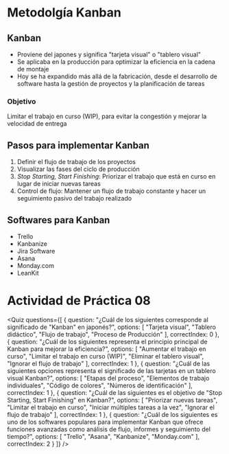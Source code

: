 # Metodolgía Kanban

## Kanban
- Proviene del japones y significa "tarjeta visual" o "tablero visual"
- Se aplicaba en la producción para optimizar la eficiencia en la cadena de montaje
- Hoy se ha expandido más allá de la fabricación, desde el desarrollo de software hasta la gestión de proyectos y la planificación de tareas

### Objetivo
Limitar el trabajo en curso (WIP), para evitar la congestión y mejorar la velocidad de entrega

## Pasos para implementar Kanban
1. Definir el flujo de trabajo de los proyectos
2. Visualizar las fases del ciclo de producción
3. *Stop Starting, Start Finishing*: Priorizar el trabajo que está en curso en lugar de iniciar nuevas tareas
4. Control de flujo: Mantener un flujo de trabajo constante y hacer un seguimiento pasivo del trabajo realizado

## Softwares para Kanban
- Trello
- Kanbanize
- Jira Software
- Asana
- Monday.com
- LeanKit

# Actividad de Práctica 08

<Quiz questions={[
  {
    question: "¿Cuál de los siguientes corresponde al significado de \"Kanban\" en japonés?",
    options: [
      "Tarjeta visual",
      "Tablero didáctico",
      "Flujo de trabajo",
      "Proceso de Producción"
    ],
    correctIndex: 0
  },
  {
    question: "¿Cuál de los siguientes representa el principio principal de Kanban para mejorar la eficiencia?",
    options: [
      "Aumentar el trabajo en curso",
      "Limitar el trabajo en curso (WIP)",
      "Eliminar el tablero visual",
      "Ignorar el flujo de trabajo"
    ],
    correctIndex: 1
  },
  {
    question: "¿Cuál de las siguientes opciones representa el significado de las tarjetas en un tablero visual Kanban?",
    options: [
      "Etapas del proceso",
      "Elementos de trabajo individuales",
      "Código de colores",
      "Números de identificación"
    ],
    correctIndex: 1
  },
  {
    question: "¿Cuál de las siguientes es el objetivo de \"Stop Starting, Start Finishing\" en Kanban?",
    options: [
      "Priorizar nuevas tareas",
      "Limitar el trabajo en curso",
      "Iniciar múltiples tareas a la vez",
      "Ignorar el flujo de trabajo"
    ],
    correctIndex: 1
  },
  {
    question: "¿Cuál de los siguientes es uno de los softwares populares para implementar Kanban que ofrece funciones avanzadas como análisis de flujo, informes y seguimiento del tiempo?",
    options: [
      "Trello",
      "Asana",
      "Kanbanize",
      "Monday.com"
    ],
    correctIndex: 2
  }
]} />